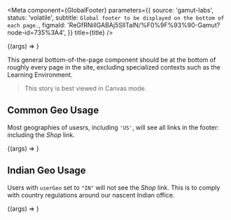 
<Meta
  component={GlobalFooter}
  parameters={{
    source: 'gamut-labs',
    status: 'volatile',
    subtitle: `Global footer to be displayed on the bottom of each page.`,
    figmaId: 'ReGfRNillGABAj5SlITalN/%F0%9F%93%90-Gamut?node-id=735%3A4',
  }}
  title={title}
/>

<Canvas>
  <Story name="GlobalFooter">{(args) => <GlobalFooter {...args} />}</Story>
</Canvas>

<Props story="GlobalFooter" />

This general bottom-of-the-page component should be at the bottom of roughly every page in the site, excluding specialized contexts such as the Learning Environment.

> This story is best viewed in Canvas mode.

## Common Geo Usage

Most geographies of usesrs, including `'US'`, will see all links in the footer: including the _Shop_ link.

<Canvas>
  <Story name="Common Geo Usage">
    {(args) => <GlobalFooter {...args} userGeo="US" />}
  </Story>
</Canvas>

## Indian Geo Usage

Users with `userGeo` set to `"IN"` will not see the _Shop_ link.
This is to comply with country regulations around our nascent Indian office.

<Canvas>
  <Story name="Indian Geo Usage">
    {(args) => <GlobalFooter {...args} userGeo="IN" />}
  </Story>
</Canvas>
